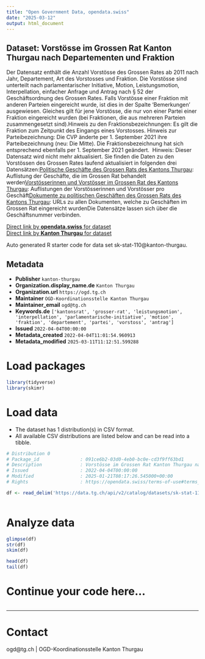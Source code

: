 ```yaml
---
title: "Open Government Data, opendata.swiss"
date: "2025-03-12"
output: html_document
---
```


## Dataset: Vorstösse im Grossen Rat Kanton Thurgau nach Departementen und Fraktion

Der Datensatz enthält die Anzahl Vorstösse des Grossen Rates ab 2011 nach Jahr, Departement, Art des Vorstosses und Fraktion. Die Vorstösse sind unterteilt nach parlamentarischer Initiative, Motion, Leistungsmotion, Interpellation, einfacher Anfrage und Antrag nach § 52 der Geschäftsordnung des Grossen Rates. Falls Vorstösse einer Fraktion mit anderen Parteien eingereicht wurde, ist dies in der Spalte 'Bemerkungen' ausgewiesen. Gleiches gilt für jene Vorstösse, die nur von einer Partei einer Fraktion eingereicht wurden (bei Fraktionen, die aus mehreren Parteien zusammengesetzt sind).Hinweis zu den Fraktionsbezeichnungen: Es gilt die Fraktion zum Zeitpunkt des Eingangs eines Vorstosses. Hinweis zur Parteibezeichnung: Die CVP änderte per 1. September 2021 ihre Parteibezeichnung (neu: Die Mitte). Die Fraktionsbezeichnung hat sich entsprechend ebenfalls per 1. September 2021 geändert. 
Hinweis: Dieser Datensatz wird nicht mehr aktualisiert. Sie finden die Daten zu den Vorstössen des Grossen Rates laufend aktualisiert in folgenden drei Datensätzen:[Politische Geschäfte des Grossen Rats des Kantons Thurgau](https://data.tg.ch/explore/dataset/sk-stat-140/table/): Auflistung der Geschäfte, die im Grossen Rat behandelt werden[Vorstösserinnen und Vorstösser im Grossen Rat des Kantons Thurgau](https://data.tg.ch/explore/dataset/sk-stat-141/table/): Auflistungen der Vorstösserinnen und Vorstösser pro Geschäft[Dokumente zu politischen Geschäften des Grossen Rats des Kantons Thurgau](https://data.tg.ch/explore/dataset/sk-stat-139/table/): URLs zu allen Dokumenten, welche zu Geschäften im Grossen Rat eingereicht wurdenDie Datensätze lassen sich über die Geschäftsnummer verbinden.

[Direct link by **opendata.swiss** for dataset](https://opendata.swiss/de/dataset/vorstosse-im-grossen-rat-kanton-thurgau-nach-departementen-und-fraktion)<br>
[Direct link by **Kanton Thurgau** for dataset](https://data.tg.ch/explore/dataset/sk-stat-110/)

Auto generated R starter code for data set sk-stat-110@kanton-thurgau.

## Metadata

- **Publisher** `kanton-thurgau`
- **Organization.display_name.de** `Kanton Thurgau`
- **Organization.url** `https://ogd.tg.ch`
- **Maintainer** `OGD-Koordinationsstelle Kanton Thurgau`
- **Maintainer_email** `ogd@tg.ch`
- **Keywords.de** `['kantonsrat', 'grosser-rat', 'leistungsmotion', 'interpellation', 'parlamentarische-initiative', 'motion', 'fraktion', 'departement', 'partei', 'vorstoss', 'antrag']`
- **Issued** `2022-04-04T00:00:00`
- **Metadata_created** `2022-04-04T11:01:54.960913`
- **Metadata_modified** `2025-03-11T11:12:51.599288`


# Load packages

```r

library(tidyverse)
library(skimr)

```

# Load data

-   The dataset has 1 distribution(s) in CSV format.
-   All available CSV distributions are listed below and can be read into a tibble.

```r

# Distribution 0
# Package_id               : 091ce6b2-03d0-4eb0-bc0e-cd3f9ff63bd1
# Description              : Vorstösse im Grossen Rat Kanton Thurgau nach Departementen und Fraktion (csv)
# Issued                   : 2022-04-04T00:00:00
# Modified                 : 2025-01-21T08:17:26.545000+00:00
# Rights                   : https://opendata.swiss/terms-of-use#terms_by

df <- read_delim('https://data.tg.ch/api/v2/catalog/datasets/sk-stat-110/exports/csv?use_labels=true')



```

# Analyze data

```r

glimpse(df)
str(df)
skim(df)

head(df)
tail(df)

```

# Continue your code here...

```r

```

------------------------------------------------------------------------

# Contact

ogd@tg.ch | OGD-Koordinationsstelle Kanton Thurgau

